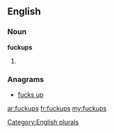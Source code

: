 ==English==

===Noun===
'''fuckups'''

# {{plural of|[[fuckup]]}}

===Anagrams===
* [[fucks up#English|fucks up]]

[[Category:English plurals]]

[[ar:fuckups]]
[[fr:fuckups]]
[[my:fuckups]]